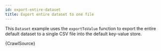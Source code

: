 ```yaml
---
id: export-entire-dataset
title: Export entire dataset to one file
---
```



This `Dataset` example uses the `exportToValue` function to export the entire default dataset to a single CSV file into the default key-value store.

<RunnableCodeBlock className="language-js" type="cheerio">
	{CrawlSource}
</RunnableCodeBlock>
